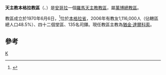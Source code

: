 {{Infobox Roman Catholic diocese
|Roman Catholic Diocese of = 天主教本格拉教區
|Latin name of diocese = Dioecesis Benguelensis
|image =Benguela in Angola.svg
|caption = 教區範圍
|location = [[安哥拉|安哥拉]]
|territory = [[本格拉省|本格拉省]]
|population = 1,116,000
|rite = 拉丁禮
|patron =
|province = 萬博
|established = 1970年
|cathedral = 花地瑪聖母主教座堂
|co-cathedral =
|leadership = 主教
|website =
|教宗 =
|metropolitan =
|ordinary = 猶金·達爾科索
|coadjutor bishop = 
|auxiliary =
}}

'''天主教本格拉教區'''（{{lang-la|Dioecesis Benguelensis}}、{{lang-pt|Diocese de Benguela}}）是[[安哥拉|安哥拉]]一個[[羅馬天主教|羅馬天主教]][[教區|教區]]，屬[[天主教萬博總教區|萬博總教區]]。

教區成立於1970年6月6日，<ref>{{Cite web |url=http://www.vatican.va/holy_father/paul_vi/apost_constitutions/documents/hf_p-vi_apc_19700606_benguelensis_lt.html |title=升為教區的宗座憲令 |access-date=2013-07-08 |archive-date=2014-02-03 |archive-url=https://web.archive.org/web/20140203135227/http://www.vatican.va/holy_father/paul_vi/apost_constitutions/documents/hf_p-vi_apc_19700606_benguelensis_lt.html |dead-url=no }}</ref>位於[[本格拉省|本格拉省]]，2006年有教友1,116,000人（佔轄區總人口48.5%）、四十二個堂區、135名司鐸。現任教區主教為[[猶金·達爾科索|猶金·達爾科索]]。

==參考==
{{reflist}}
{{安哥拉天主教教區}}
[[Category:安哥拉天主教教區|K]]